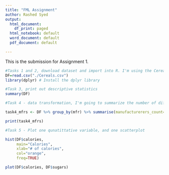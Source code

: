 ```yaml
---
title: "FML Assignment"
author: Rashed Syed
output:
  html_document:
    df_print: paged
  html_notebook: default
  word_document: default
  pdf_document: default

---
```



This is the submission for Assignment 1.
```r

#Tasks 1 and 2, download dataset and import into R. I'm using the Cereals.csv dataset located in our course CSV Files.
DF=read.csv("./Cereals.csv") 
library(dplyr) # Install the dplyr library
```

```r
#Task 3, print out descriptive statistics
summary(DF)

```

```r
#Task 4 - data transformation, I'm going to summarize the number of different mfr in the dataset

task4_mfrs <- DF %>% group_by(mfr) %>% summarise(manufacturerers_count=n())

print(task4_mfrs)
```


```r
#Task 5 - Plot one qunatittative variable, and one scatterplot

hist(DF$calories,
     main="Calories",
     xlab="# of calories",
     col="orange",
     freq=TRUE)

plot(DF$calories, DF$sugars)


```
